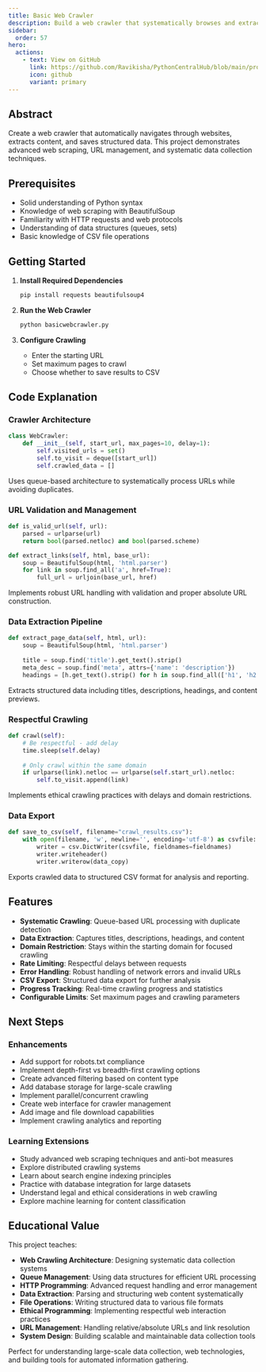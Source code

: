 ```yaml
---
title: Basic Web Crawler
description: Build a web crawler that systematically browses and extracts data from websites
sidebar:
  order: 57
hero:
  actions:
    - text: View on GitHub
      link: https://github.com/Ravikisha/PythonCentralHub/blob/main/projects/beginners/basicwebcrawler.py
      icon: github
      variant: primary
---
```


## Abstract

Create a web crawler that automatically navigates through websites, extracts content, and saves structured data. This project demonstrates advanced web scraping, URL management, and systematic data collection techniques.

## Prerequisites

- Solid understanding of Python syntax
- Knowledge of web scraping with BeautifulSoup
- Familiarity with HTTP requests and web protocols
- Understanding of data structures (queues, sets)
- Basic knowledge of CSV file operations

## Getting Started

<Steps>

1. **Install Required Dependencies**
   ```bash
   pip install requests beautifulsoup4
   ```

2. **Run the Web Crawler**
   ```bash
   python basicwebcrawler.py
   ```

3. **Configure Crawling**
   - Enter the starting URL
   - Set maximum pages to crawl
   - Choose whether to save results to CSV

</Steps>

## Code Explanation

### Crawler Architecture
```python
class WebCrawler:
    def __init__(self, start_url, max_pages=10, delay=1):
        self.visited_urls = set()
        self.to_visit = deque([start_url])
        self.crawled_data = []
```

Uses queue-based architecture to systematically process URLs while avoiding duplicates.

### URL Validation and Management
```python
def is_valid_url(self, url):
    parsed = urlparse(url)
    return bool(parsed.netloc) and bool(parsed.scheme)

def extract_links(self, html, base_url):
    soup = BeautifulSoup(html, 'html.parser')
    for link in soup.find_all('a', href=True):
        full_url = urljoin(base_url, href)
```

Implements robust URL handling with validation and proper absolute URL construction.

### Data Extraction Pipeline
```python
def extract_page_data(self, html, url):
    soup = BeautifulSoup(html, 'html.parser')
    
    title = soup.find('title').get_text().strip()
    meta_desc = soup.find('meta', attrs={'name': 'description'})
    headings = [h.get_text().strip() for h in soup.find_all(['h1', 'h2', 'h3'])]
```

Extracts structured data including titles, descriptions, headings, and content previews.

### Respectful Crawling
```python
def crawl(self):
    # Be respectful - add delay
    time.sleep(self.delay)
    
    # Only crawl within the same domain
    if urlparse(link).netloc == urlparse(self.start_url).netloc:
        self.to_visit.append(link)
```

Implements ethical crawling practices with delays and domain restrictions.

### Data Export
```python
def save_to_csv(self, filename="crawl_results.csv"):
    with open(filename, 'w', newline='', encoding='utf-8') as csvfile:
        writer = csv.DictWriter(csvfile, fieldnames=fieldnames)
        writer.writeheader()
        writer.writerow(data_copy)
```

Exports crawled data to structured CSV format for analysis and reporting.

## Features

- **Systematic Crawling**: Queue-based URL processing with duplicate detection
- **Data Extraction**: Captures titles, descriptions, headings, and content
- **Domain Restriction**: Stays within the starting domain for focused crawling
- **Rate Limiting**: Respectful delays between requests
- **Error Handling**: Robust handling of network errors and invalid URLs
- **CSV Export**: Structured data export for further analysis
- **Progress Tracking**: Real-time crawling progress and statistics
- **Configurable Limits**: Set maximum pages and crawling parameters

## Next Steps

### Enhancements
- Add support for robots.txt compliance
- Implement depth-first vs breadth-first crawling options
- Create advanced filtering based on content type
- Add database storage for large-scale crawling
- Implement parallel/concurrent crawling
- Create web interface for crawler management
- Add image and file download capabilities
- Implement crawling analytics and reporting

### Learning Extensions
- Study advanced web scraping techniques and anti-bot measures
- Explore distributed crawling systems
- Learn about search engine indexing principles
- Practice with database integration for large datasets
- Understand legal and ethical considerations in web crawling
- Explore machine learning for content classification

## Educational Value

This project teaches:
- **Web Crawling Architecture**: Designing systematic data collection systems
- **Queue Management**: Using data structures for efficient URL processing
- **HTTP Programming**: Advanced request handling and error management
- **Data Extraction**: Parsing and structuring web content systematically
- **File Operations**: Writing structured data to various file formats
- **Ethical Programming**: Implementing respectful web interaction practices
- **URL Management**: Handling relative/absolute URLs and link resolution
- **System Design**: Building scalable and maintainable data collection tools

Perfect for understanding large-scale data collection, web technologies, and building tools for automated information gathering.

